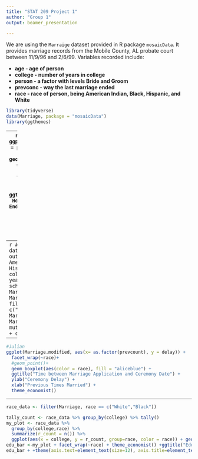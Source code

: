 ```yaml
---
title: "STAT 209 Project 1"
author: "Group 1"
output: beamer_presentation

---
```


We are using the `Marraige` dataset provided in R package `mosaicData`. It provides marriage records from the Mobile County, AL probate court between 11/9/96 and 2/6/99.  Variables recorded include:

* **age - age of person**
* **college - number of years in college**
* **person - a factor with levels Bride and Groom**
* **prevconc - way the last marriage ended**
* **race - race of person, being American Indian, Black, Hispanic, and White**


```r
library(tidyverse)
data(Marriage, package = "mosaicData")
library(ggthemes)
```
---
```r
marriage_plot <- ggplot(Marriage, aes(x = prevconc, y = age)) + geom_boxplot(aes(color = person), fill = "aliceblue") + theme_economist()
marriage_plot <- marriage_plot + ggtitle("Comparison of How Prvious Marriage Ended Based on Age") +
  xlab("Reason for Ending Previous Marriage") +
  ylab("Age")
marriage_plot
```
---
```r
#Creates modified data set that filters out the entries for American Indian and Hispanic and creates a collumn for total years in school (high school + college)
Marriage.modified <- Marriage %>% filter(race %in% c("White", "Black"))
Marriage.modified <- Marriage.modified %>% mutate(schooling = hs + college)
```

---

```r
#Julian
ggplot(Marriage.modified, aes(x= as.factor(prevcount), y = delay)) +
  facet_wrap(~race)+
  #geom_point()+
  geom_boxplot(aes(color = race), fill = "aliceblue") +
  ggtitle("Time between Marriage Application and Ceremony Date") +
  ylab("Ceremony Delay") +
  xlab("Previous Times Married") +
  theme_economist()
```
---
```r
race_data <- filter(Marriage, race == c("White","Black"))

tally_count <- race_data %>% group_by(college) %>% tally()
my_plot <- race_data %>%
  group_by(college,race) %>%
  summarize(r_count = n()) %>%
  ggplot(aes(x = college, y = r_count, group=race, color = race)) + geom_bar(stat = "identity", fill="aliceblue")
edu_bar <-my_plot + facet_wrap(~race) + theme_economist() +ggtitle("Education When Getting Married") + ylab("Number of People") + xlab("Years of College")
edu_bar + +theme(axis.text=element_text(size=12), axis.title=element_text(size=14,face="bold"))
```
